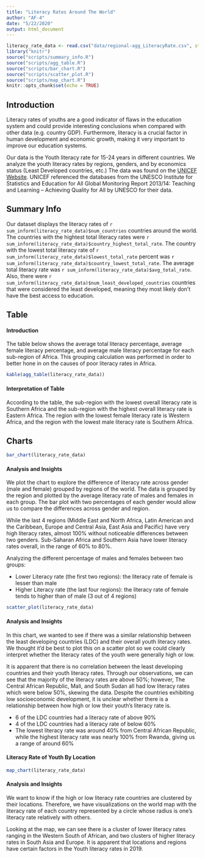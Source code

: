 ```yaml
---
title: "Literacy Rates Around The World"
author: "AF-4"
date: "5/22/2020"
output: html_document
---
```


```r
literacy_rate_data <- read.csv("data/regional-agg_LiteracyRate.csv", stringsAsFactors = FALSE)
library("knitr")
source("scripts/summary_info.R")
source("scripts/agg_table.R")
source("scripts/bar_chart.R")
source("scripts/scatter_plot.R")
source("scripts/map_chart.R")
knitr::opts_chunk$set(echo = TRUE)
```
## Introduction
Literacy rates of youths are a good indicator of flaws in the education system and could provide interesting conclusions when compared with other data (e.g. country GDP). Furthermore, literacy is a crucial factor in human development and economic growth, making it very important to improve our education systems. 

Our data is the Youth literacy rate for 15-24 years in different countries. We analyze the youth literacy rates by regions, genders, and by economics status (Least Developed countries, etc.) The data was found on the [UNICEF Website](https://data.unicef.org/resources/dataset/education-data/). UNICEF referenced the databases from the UNESCO Institute for Statistics and  Education for All Global Monitoring Report 2013/14: Teaching and Learning – Achieving Quality for All by UNESCO for their data.

## Summary Info

Our dataset displays the literacy rates of `r sum_inform(literacy_rate_data)$num_countries` countries around the world. The countries with the hightest total literacy rates were `r sum_inform(literacy_rate_data)$country_highest_total_rate`. The country with the lowest total literacy rate of `r sum_inform(literacy_rate_data)$lowest_total_rate` percent was `r sum_inform(literacy_rate_data)$country_lowest_total_rate`. The average total literacy rate was `r sum_inform(literacy_rate_data)$avg_total_rate`. Also, there were `r sum_inform(literacy_rate_data)$num_least_developed_countries` countries that were considered the least developed, meaning they most likely don't have the best access to education.


## Table
#### Introduction
The table below shows the average total literacy percentage, average female literacy percentage, and average male literacy percentage for each sub-region of Africa. This grouping calculation was performed in order to better hone in on the causes of poor literacy rates in Africa.

```r
kable(agg_table(literacy_rate_data))
```

#### Interpretation of Table
According to the table, the sub-region with the lowest overall literacy rate is Southern Africa and the sub-region with the highest overall literacy rate is Eastern Africa. The region with the lowest female literacy rate is Western Africa, and the region with the lowest male literacy rate is Southern Africa.


## Charts

```r
bar_chart(literacy_rate_data)
```

#### Analysis and Insights
We plot the chart to explore the difference of literacy rate across gender (male and female) grouped by regions of the world. The data is grouped by the region and plotted by the average literacy rate of males and females in each group. The bar plot with two percentages of each gender would allow us to compare the differences across gender and region. 

While the last 4 regions (Middle East and North Africa, Latin American and the Caribbean, Europe and Central Asia, East Asia and Pacific) have very high literacy rates, almost 100% without noticeable differences between two genders. Sub-Saharan Africa and Southern Asia have lower literacy rates overall, in the range of 60% to 80%. 

Analyzing the different percentage of males and females between two groups:

- Lower Literacy rate (the first two regions): the literacy rate of female is lesser than male
- Higher Literacy rate (the last four regions): the literacy rate of female tends to higher than of male (3 out of 4 regions)


```r
scatter_plot(literacy_rate_data)
```

#### Analysis and Insights
In this chart, we wanted to see if there was a similar relationship between the least developing countries (LDC) and their overall youth literacy rates. We thought it’d be best to plot this on a scatter plot so we could clearly interpret whether the literacy rates of the youth were generally high or low. 

It is apparent that there is no correlation between the least developing countries and their youth literacy rates. Through our observations, we can see that the majority of the literacy rates are above 50%; however, The Central African Republic, Mali, and South Sudan all had low literacy rates which were below 50%, skewing the data. Despite the countries exhibiting low socioeconomic development, it is unclear whether there is a relationship between how high or low their youth’s literacy rate is. 

- 6 of the LDC countries had a literacy rate of above 90%
- 4 of the LDC countries had a literacy rate of below 60%
- The lowest literacy rate was around 40% from Central African Republic, while the highest literacy rate was nearly 100% from Rwanda, giving us a range of around 60%


#### Literacy Rate of Youth By Location
```r
map_chart(literacy_rate_data)
```

#### Analysis and Insights
We want to know if the high or low literacy rate countries are clustered by their locations. Therefore, we have visualizations on the world map with the literacy rate of each country represented by a circle whose radius is one's literacy rate relatively with others.

Looking at the map, we can see there is a cluster of lower literacy rates ranging in the Western South of African, and two clusters of higher literacy rates in South Asia and Europe. It is apparent that locations and regions have certain factors in the Youth literacy rates in 2019. 
